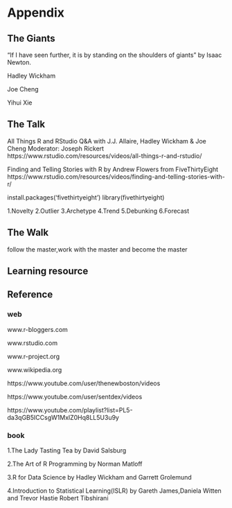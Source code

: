 # Appendix


## The Giants
"If I have seen further, it is by standing on the shoulders of giants" by Isaac Newton.

Hadley Wickham

Joe Cheng

Yihui Xie 


## The Talk

All Things R and RStudio
Q&A with J.J. Allaire, Hadley Wickham & Joe Cheng
Moderator: Joseph Rickert
https://www.rstudio.com/resources/videos/all-things-r-and-rstudio/


Finding and Telling Stories with R
by Andrew Flowers from FiveThirtyEight
https://www.rstudio.com/resources/videos/finding-and-telling-stories-with-r/

install.packages('fivethirtyeight')
library(fivethirtyeight)

1.Novelty
2.Outlier
3.Archetype
4.Trend
5.Debunking
6.Forecast


## The Walk

follow the master,work with the master and become the master 


## Learning resource


## Reference

### web 
www.r-bloggers.com

www.rstudio.com

www.r-project.org

www.wikipedia.org

https://www.youtube.com/user/thenewboston/videos

https://www.youtube.com/user/sentdex/videos

https://www.youtube.com/playlist?list=PL5-da3qGB5ICCsgW1MxlZ0Hq8LL5U3u9y



### book
1.The Lady Tasting Tea by David Salsburg

2.The Art of R Programming by Norman Matloff 

3.R for Data Science by Hadley Wickham and Garrett Grolemund

4.Introduction to Statistical Learning(ISLR) by Gareth James,Daniela Witten and Trevor Hastie Robert Tibshirani

